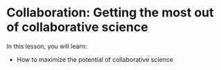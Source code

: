 # Collaboration: Getting the most out of collaborative science


In this lesson, you will learn:

- How to maximize the potential of collaborative science